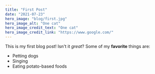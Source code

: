```yaml
---
title: "First Post"
date: "2021-07-23"
hero_image: "blog/first.jpg"
hero_image_alt: "One cat"
hero_image_credit_text: "One cat"
hero_image_credit_link: "https://www.google.com/"
---
```


This is my first blog post! Isn't it _great_?
Some of my **favorite** things are:

- Petting dogs
- Singing
- Eating potato-based foods
